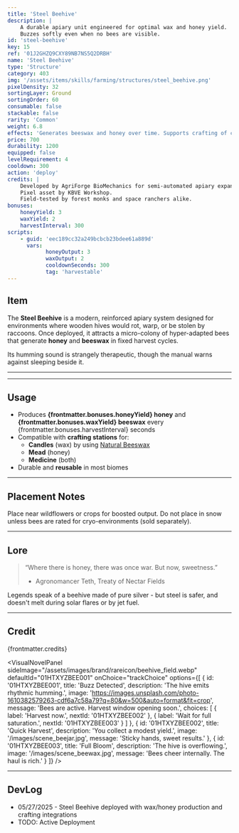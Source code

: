 ```yaml
---
title: 'Steel Beehive'
description: |
    A durable apiary unit engineered for optimal wax and honey yield.
    Buzzes softly even when no bees are visible.
id: 'steel-beehive'
key: 15
ref: '01J2GHZQ9CXY89NB7NS5Q2DRBH'
name: 'Steel Beehive'
type: 'Structure'
category: 403
img: '/assets/items/skills/farming/structures/steel_beehive.png'
pixelDensity: 32
sortingLayer: Ground
sortingOrder: 60
consumable: false
stackable: false
rarity: 'Common'
weight: 6.8
effects: 'Generates beeswax and honey over time. Supports crafting of candles, drinks, and medicine.'
price: 700
durability: 1200
equipped: false
levelRequirement: 4
cooldown: 300
action: 'deploy'
credits: |
    Developed by AgriForge BioMechanics for semi-automated apiary expansion in industrial settlements.
    Pixel asset by KBVE Workshop. 
    Field-tested by forest monks and space ranchers alike.
bonuses:
    honeyYield: 3
    waxYield: 2
    harvestInterval: 300
scripts:
    - guid: 'eec189cc32a249bcbcb23bdee61a889d'
      vars:
            honeyOutput: 3
            waxOutput: 2
            cooldownSeconds: 300
            tag: 'harvestable'
---
```



## Item

The **Steel Beehive** is a modern, reinforced apiary system designed for environments where wooden hives would rot, warp, or be stolen by raccoons.
Once deployed, it attracts a micro-colony of hyper-adapted bees that generate **honey** and **beeswax** in fixed harvest cycles.

Its humming sound is strangely therapeutic, though the manual warns against sleeping beside it.

---

<ItemDBPanel data={frontmatter} />

---

## Usage

- Produces **{frontmatter.bonuses.honeyYield} honey** and **{frontmatter.bonuses.waxYield} beeswax** every {frontmatter.bonuses.harvestInterval} seconds
- Compatible with **crafting stations** for:
  - **Candles** (wax) by using [Natural Beeswax](/itemdb/natural-beeswax/)
  - **Mead** (honey)
  - **Medicine** (both)
- Durable and **reusable** in most biomes

---

## Placement Notes

Place near wildflowers or crops for boosted output.
Do not place in snow unless bees are rated for cryo-environments (sold separately).

---

## Lore

> “Where there is honey, there was once war. But now, sweetness.”  
> - Agronomancer Teth, Treaty of Nectar Fields

Legends speak of a beehive made of pure silver - but steel is safer, and doesn't melt during solar flares or by jet fuel.

---

## Credit

{frontmatter.credits}

<VisualNovelPanel
  sideImage="/assets/images/brand/rareicon/beehive_field.webp"
  defaultId="01HTXYZBEE001"
  onChoice="trackChoice"
  options={[
    {
      id: '01HTXYZBEE001',
      title: 'Buzz Detected',
      description: 'The hive emits rhythmic humming.',
      image: 'https://images.unsplash.com/photo-1610382579263-cdf6a7c58a79?q=80&w=500&auto=format&fit=crop',
      message: 'Bees are active. Harvest window opening soon.',
      choices: [
        { label: 'Harvest now.', nextId: '01HTXYZBEE002' },
        { label: 'Wait for full saturation.', nextId: '01HTXYZBEE003' }
      ]
    },
    {
      id: '01HTXYZBEE002',
      title: 'Quick Harvest',
      description: 'You collect a modest yield.',
      image: '/images/scene_beejar.jpg',
      message: 'Sticky hands, sweet results.'
    },
    {
      id: '01HTXYZBEE003',
      title: 'Full Bloom',
      description: 'The hive is overflowing.',
      image: '/images/scene_beewax.jpg',
      message: 'Bees cheer internally. The haul is rich.'
    }
  ]}
/>

---

## DevLog

- 05/27/2025 - Steel Beehive deployed with wax/honey production and crafting integrations
- TODO: Active Deployment
